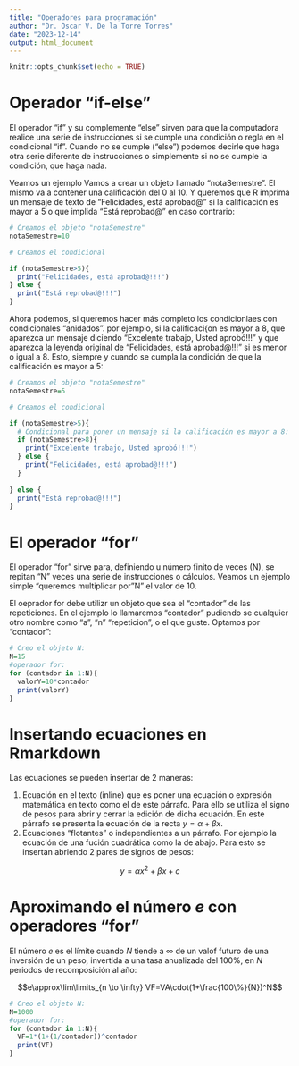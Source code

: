 ```yaml
---
title: "Operadores para programación"
author: "Dr. Oscar V. De la Torre Torres"
date: "2023-12-14"
output: html_document
---
```


```r
knitr::opts_chunk$set(echo = TRUE)
```


# Operador "if-else"

El operador "if" y su complemente "else" sirven para que la computadora realice una serie de instrucciones si se cumple una condición o regla en el condicional "if". Cuando no se cumple ("else") podemos decirle que haga otra serie diferente de instrucciones o simplemente si no se cumple la condición, que haga nada.

Veamos un ejemplo Vamos a crear un objeto llamado "notaSemestre". El mismo va a contener una calificación del 0 al 10. Y queremos que R imprima un mensaje de texto de "Felicidades, está aprobad@" si la calificación es mayor a 5 o que implida "Está reprobad@" en caso contrario:

```r
# Creamos el objeto "notaSemestre"
notaSemestre=10

# Creamos el condicional

if (notaSemestre>5){
  print("Felicidades, está aprobad@!!!")
} else {
  print("Está reprobad@!!!")
}

```

Ahora podemos, si queremos hacer más completo los condicionlaes con condicionales "anidados". por ejemplo, si la calificaci{on es mayor a 8, que aparezca un mensaje diciendo "Excelente trabajo, Usted aprobó!!!" y que aparezca la leyenda original de "Felicidades, está aprobad@!!!" si es menor o igual a 8. Esto, siempre y cuando se cumpla la condición de que la calificación es mayor a 5:

```r
# Creamos el objeto "notaSemestre"
notaSemestre=5

# Creamos el condicional

if (notaSemestre>5){
  # Condicional para poner un mensaje si la calificación es mayor a 8:
  if (notaSemestre>8){
    print("Excelente trabajo, Usted aprobó!!!")  
  } else {
    print("Felicidades, está aprobad@!!!")
  }
  
} else {
  print("Está reprobad@!!!")
}

```

# El operador "for"

El operador "for" sirve para, definiendo u número finito de veces (N), se repitan "N" veces una serie de instrucciones o cálculos. Veamos un ejemplo simple "queremos multiplicar por "N" el valor de 10.

El oeprador for debe utilizr un objeto que sea el "contador" de las repeticiones. En el ejemplo lo llamaremos "contador" pudiendo se cualquier otro nombre como "a", "n" "repeticion", o el que guste. Optamos por "contador":
```r
# Creo el objeto N:
N=15
#operador for:
for (contador in 1:N){
  valorY=10*contador
  print(valorY)
}
```

# Insertando ecuaciones en Rmarkdown

Las ecuaciones se pueden insertar de 2 maneras:

1. Ecuación en el texto (inline) que es poner una ecuación o expresión matemática en texto como el de este párrafo. Para ello se utiliza el signo de pesos para abrir y cerrar la edición de dicha ecuación. En este párrafo se presenta la ecuación de la recta $y=\alpha+\beta x$.
2. Ecuaciones "flotantes" o independientes a un párrafo. Por ejemplo la ecuación de una fución cuadrática como la de abajo. Para esto se insertan abriendo 2 pares de signos de pesos:

$$y=\alpha x^2+\beta x+c$$

# Aproximando el número $e$ con operadores "for"

El número $e$ es el límite cuando $N$ tiende a $\infty$ de un valof futuro de una inversión de un peso, invertida a una tasa anualizada del 100\%, en $N$ periodos de recomposición al año:

$$e\approx\lim\limits_{n \to \infty} VF=VA\cdot(1+\frac{100\%}{N})^N$$
```r
# Creo el objeto N:
N=1000
#operador for:
for (contador in 1:N){
  VF=1*(1+(1/contador))^contador
  print(VF)
}
```

